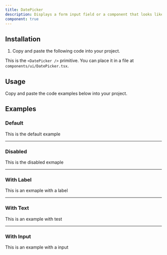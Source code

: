 ```yaml
---
title: DatePicker
description: Displays a form input field or a component that looks like an input field.
component: true
---
```


## Installation

1. Copy and paste the following code into your project.

This is the `<DatePicker />` primitive. You can place it in a file at `components/ui/DatePicker.tsx`.

## Usage

Copy and paste the code examples below into your project.

<ComponentSource src="/components/ui/DatePicker.tsx" />

## Examples

### Default

This is the default example

---

### Disabled

This is the disabled exmaple

---

### With Label

This is an exmaple with a label

---

### With Text

This is an example with test

---

### With Input

This is an example with a input
